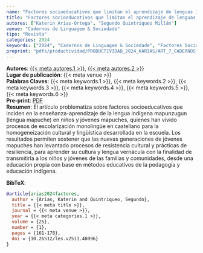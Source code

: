 ```yaml
---
name: "Factores socioeducativos que limitan el aprendizaje de lenguas indígenas en Chile"
title: "Factores socioeducativos que limitan el aprendizaje de lenguas indígenas en Chile"
autores: ["Katerin Arias-Ortega", "Segundo Quintriqueo Millán"]
venue: "Cadernos de Linguagem & Sociedade"
tipo: "Revista"
categories: 2024
keywords: ["2024", "Cadernos de Linguagem & Sociedade", "Factores Socioeducativos", "Revitalización del Lenguaje", "Lengua Indígena", "Educación Intercultural"]
preprint: "pdfs/productividad/PRODUCTIVIDAD_2024_KARIAS/ART_7_CADERNOS_LINGUAREM_ARIAS_2024_SCOPUS.pdf"
---
```

**Autores**: [{{< meta autores.1 >}}](../members/current/Katerin Arias-Ortega.qmd), [{{< meta autores.2 >}}](../members/current/Segundo Quintriqueo Millán.qmd)    
**Lugar de publicación**: {{< meta venue >}}     
**Palabras Claves**: {{< meta keywords.1 >}}, {{< meta keywords.2 >}}, {{< meta keywords.3 >}}, {{< meta keywords.4 >}}, {{< meta keywords.5 >}}, {{< meta keywords.6 >}}    
**Pre-print**: [PDF](../{{< meta preprint >}})    
**Resumen**: El artículo problematiza sobre factores socioeducativos que inciden en la enseñanza-aprendizaje de la lengua indígena mapunzugun (lengua mapuche) en niños y jóvenes mapuches, quienes han vivido procesos de escolarización monolingüe en castellano para la homogeneización cultural y lingüística desarrollada en la escuela. Los resultados permiten sostener que las nuevas generaciones de jóvenes mapuches han levantado procesos de resistencia cultural y prácticas de resiliencia, para aprender su cultura y lengua vernácula con la finalidad de transmitirla a los niños y jóvenes de las familias y comunidades, desde una educación propia con base en métodos educativos de la pedagogía y educación indígena.


**BibTeX**:
```bibtex
@article{arias2024factores,
  author = {Arias, Katerin and Quintriqueo, Segundo},
  title = {{< meta title >}},
  journal = {{< meta venue >}},
  year = {{< meta categories.1 >}},
  volume = {25},
  number = {1},
  pages = {161-178},
  doi = {10.26512/les.v25i1.48096}
}
```
